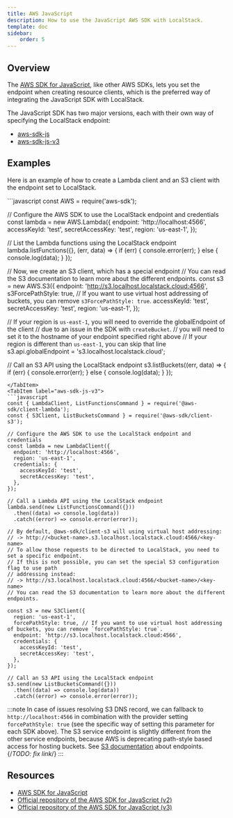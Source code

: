 ```yaml
---
title: AWS JavaScript
description: How to use the JavaScript AWS SDK with LocalStack.
template: doc
sidebar:
    order: 5
---
```


## Overview

The [AWS SDK for JavaScript](https://aws.amazon.com/sdk-for-javascript/), like other AWS SDKs, lets you set the endpoint when creating resource clients,
which is the preferred way of integrating the JavaScript SDK with LocalStack.

The JavaScript SDK has two major versions, each with their own way of specifying the LocalStack endpoint:

* [aws-sdk-js](https://github.com/aws/aws-sdk-js)
* [aws-sdk-js-v3](https://github.com/aws/aws-sdk-js-v3)

## Examples

Here is an example of how to create a Lambda client and an S3 client with the endpoint set to LocalStack.

<Tabs>
<TabItem label="aws-sdk-js">
```javascript
const AWS = require('aws-sdk');

// Configure the AWS SDK to use the LocalStack endpoint and credentials
const lambda = new AWS.Lambda({
  endpoint: 'http://localhost:4566',
  accessKeyId: 'test',
  secretAccessKey: 'test',
  region: 'us-east-1',
});

// List the Lambda functions using the LocalStack endpoint
lambda.listFunctions({}, (err, data) => {
  if (err) {
    console.error(err);
  } else {
    console.log(data);
  }
});

// Now, we create an S3 client, which has a special endpoint
// You can read the S3 documentation to learn more about the different endpoints.
const s3 = new AWS.S3({
  endpoint: 'http://s3.localhost.localstack.cloud:4566',
  s3ForcePathStyle: true,  // If you want to use virtual host addressing of buckets, you can remove `s3ForcePathStyle: true`.
  accessKeyId: 'test',
  secretAccessKey: 'test',
  region: 'us-east-1',
});

// If your region is `us-east-1`, you will need to override the globalEndpoint of the client
// due to an issue in the SDK with `createBucket`.
// you will need to set it to the hostname of your endpoint specified right above
// If your region is different than `us-east-1`, you can skip that line
s3.api.globalEndpoint = 's3.localhost.localstack.cloud';

// Call an S3 API using the LocalStack endpoint
s3.listBuckets((err, data) => {
  if (err) {
    console.error(err);
  } else {
    console.log(data);
  }
});
```
</TabItem>
<TabItem label="aws-sdk-js-v3">
```javascript
const { LambdaClient, ListFunctionsCommand } = require('@aws-sdk/client-lambda');
const { S3Client, ListBucketsCommand } = require('@aws-sdk/client-s3');

// Configure the AWS SDK to use the LocalStack endpoint and credentials
const lambda = new LambdaClient({
  endpoint: 'http://localhost:4566',
  region: 'us-east-1',
  credentials: {
    accessKeyId: 'test',
    secretAccessKey: 'test',
  },
});

// Call a Lambda API using the LocalStack endpoint
lambda.send(new ListFunctionsCommand({}))
  .then((data) => console.log(data))
  .catch((error) => console.error(error));

// By default, @aws-sdk/client-s3 will using virtual host addressing:
// -> http://<bucket-name>.s3.localhost.localstack.cloud:4566/<key-name>
// To allow those requests to be directed to LocalStack, you need to set a specific endpoint.
// If this is not possible, you can set the special S3 configuration flag to use path
// addressing instead:
// -> http://s3.localhost.localstack.cloud:4566/<bucket-name>/<key-name>
// You can read the S3 documentation to learn more about the different endpoints.

const s3 = new S3Client({
  region: 'us-east-1',
  forcePathStyle: true, // If you want to use virtual host addressing of buckets, you can remove `forcePathStyle: true`.
  endpoint: 'http://s3.localhost.localstack.cloud:4566',
  credentials: {
    accessKeyId: 'test',
    secretAccessKey: 'test',
  },
});

// Call an S3 API using the LocalStack endpoint
s3.send(new ListBucketsCommand({}))
  .then((data) => console.log(data))
  .catch((error) => console.error(error));
``` 
</TabItem>
</Tabs>

:::note
In case of issues resolving S3 DNS record, we can fallback to `http://localhost:4566` in combination with the provider setting `forcePathStyle: true` (see the specific way of setting this parameter for each SDK above).
The S3 service endpoint is slightly different from the other service endpoints, because AWS is deprecating path-style based access for hosting buckets.
See [S3 documentation](user-guide/aws/s3) about endpoints. {/*TODO: fix link*/}
:::

## Resources

* [AWS SDK for JavaScript](https://aws.amazon.com/sdk-for-javascript/)
* [Official repository of the AWS SDK for JavaScript (v2)](https://github.com/aws/aws-sdk-js)
* [Official repository of the AWS SDK for JavaScript (v3)](https://github.com/aws/aws-sdk-js-v3)